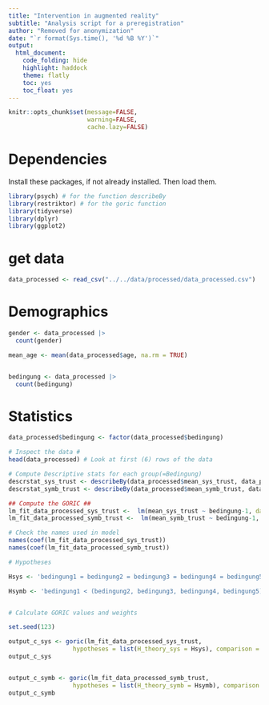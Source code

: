 ```yaml
---
title: "Intervention in augmented reality"
subtitle: "Analysis script for a preregistration"
author: "Removed for anonymization"
date: "`r format(Sys.time(), '%d %B %Y')`"
output:
  html_document:
    code_folding: hide
    highlight: haddock
    theme: flatly
    toc: yes
    toc_float: yes
---
```


```r
knitr::opts_chunk$set(message=FALSE,
                      warning=FALSE,
                      cache.lazy=FALSE)
```

# Dependencies
Install these packages, if not already installed. Then load them.
```r
library(psych) # for the function describeBy
library(restriktor) # for the goric function
library(tidyverse)
library(dplyr)
library(ggplot2)
```

# get data
```r
data_processed <- read_csv("../../data/processed/data_processed.csv")
```

# Demographics
```r
gender <- data_processed |>
  count(gender)

mean_age <- mean(data_processed$age, na.rm = TRUE)


bedingung <- data_processed |>
  count(bedingung)

```

# Statistics

```r
data_processed$bedingung <- factor(data_processed$bedingung)  

# Inspect the data #
head(data_processed) # Look at first (6) rows of the data

# Compute Descriptive stats for each group(=Bedingung)
descrstat_sys_trust <- describeBy(data_processed$mean_sys_trust, data_processed$bedingung, mat = TRUE)
descrstat_symb_trust <- describeBy(data_processed$mean_symb_trust, data_processed$bedingung, mat = TRUE)

## Compute the GORIC ##
lm_fit_data_processed_sys_trust <-  lm(mean_sys_trust ~ bedingung-1, data = data_processed)
lm_fit_data_processed_symb_trust <-  lm(mean_symb_trust ~ bedingung-1, data = data_processed)

# Check the names used in model
names(coef(lm_fit_data_processed_sys_trust))
names(coef(lm_fit_data_processed_symb_trust))

# Hypotheses 

Hsys <- 'bedingung1 = bedingung2 = bedingung3 = bedingung4 = bedingung5'

Hsymb <- 'bedingung1 < (bedingung2, bedingung3, bedingung4, bedingung5)'


# Calculate GORIC values and weights

set.seed(123)

output_c_sys <- goric(lm_fit_data_processed_sys_trust, 
                  hypotheses = list(H_theory_sys = Hsys), comparison = "complement")
output_c_sys


output_c_symb <- goric(lm_fit_data_processed_symb_trust, 
                  hypotheses = list(H_theory_symb = Hsymb), comparison = "complement")
output_c_symb


```




```r

```

